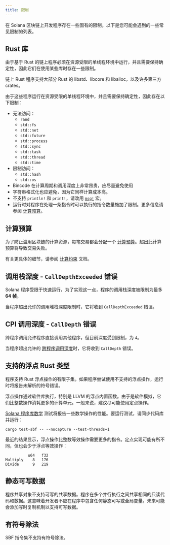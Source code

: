 ```yaml
---
title: 限制
---
```


在 Solana 区块链上开发程序存在一些固有的限制。以下是您可能会遇到的一些常见限制的列表。

## Rust 库

由于基于 Rust 的链上程序必须在资源受限的单线程环境中运行，并且需要保持确定性，因此它们在使用某些库时存在一些限制。

链上 Rust 程序支持大部分 Rust 的 libstd、libcore 和 liballoc，以及许多第三方 crates。

由于这些程序运行在资源受限的单线程环境中，并且需要保持确定性，因此存在以下限制：

- 无法访问：
  - `rand`
  - `std::fs`
  - `std::net`
  - `std::future`
  - `std::process`
  - `std::sync`
  - `std::task`
  - `std::thread`
  - `std::time`
- 限制访问：
  - `std::hash`
  - `std::os`
- Bincode 在计算周期和调用深度上非常昂贵，应尽量避免使用
- 字符串格式化也应避免，因为它同样计算成本高。
- 不支持 `println!` 和 `print!`，请改用
  [`msg!`](https://github.com/solana-labs/solana/blob/d9b0fc0e3eec67dfe4a97d9298b15969b2804fab/sdk/program/src/log.rs#L33)
  宏。
- 运行时对程序在处理一条指令时可以执行的指令数量施加了限制。更多信息请参阅
  [计算预算](/docs/core/fees#compute-budget)。

## 计算预算

为了防止滥用区块链的计算资源，每笔交易都会分配一个
[计算预算](/docs/references/terminology#compute-budget)。超出此计算预算将导致交易失败。

有关更具体的细节，请参阅 [计算约束](/docs/core/fees#compute-budget) 文档。

## 调用栈深度 - `CallDepthExceeded` 错误

Solana 程序受限于快速运行，为了实现这一点，程序的调用栈深度被限制为最多
**64 帧**。

当程序超出允许的调用堆栈深度限制时，它将收到 `CallDepthExceeded` 错误。

## CPI 调用深度 - `CallDepth` 错误

跨程序调用允许程序直接调用其他程序，但目前深度受到限制，为 `4`。

当程序超出允许的
[跨程序调用深度](/docs/core/cpi)时，它将收到 `CallDepth` 错误。

## 支持的浮点 Rust 类型

程序支持 Rust 浮点操作的有限子集。如果程序尝试使用不支持的浮点操作，运行时将报告未解析的符号错误。

浮点操作通过软件库执行，特别是 LLVM 的浮点内置函数。由于是软件模拟，它们比整数操作消耗更多的计算单元。一般来说，建议尽可能使用定点操作。

[Solana 程序库数学](https://github.com/solana-labs/solana-program-library/tree/master/libraries/math)
测试将报告一些数学操作的性能。要运行测试，请同步代码库并运行：

```shell
cargo test-sbf -- --nocapture --test-threads=1
```

最近的结果显示，浮点操作比整数等效操作需要更多的指令。定点实现可能有所不同，但也会少于浮点等效操作：

```text
          u64   f32
Multiply    8   176
Divide      9   219
```

## 静态可写数据

程序共享对象不支持可写的共享数据。程序在多个并行执行之间共享相同的只读代码和数据。这意味着开发者不应在程序中包含任何静态可写或全局变量。未来可能会添加写时复制机制以支持可写数据。

## 有符号除法

SBF 指令集不支持有符号除法。
